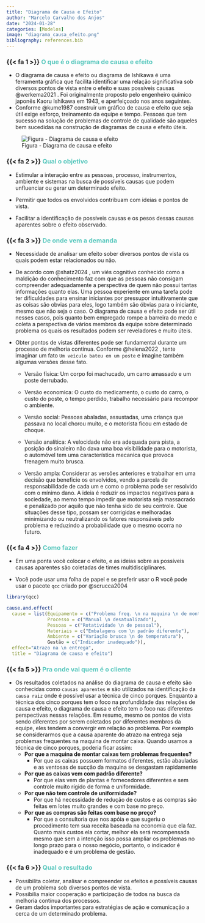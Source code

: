 ```yaml
---
title: "Diagrama de Causa e Efeito"
author: "Marcelo Carvalho dos Anjos"
date: "2024-01-28"
categories: [Modelos]
image: "diagrama_causa_efeito.png"
bibliography: references.bib
---
```


### {{< fa 1 >}} [**O que é o diagrama de causa e efeito**]{style="color: #5AC8BE ;"}

-   O diagrama de causa e efeito ou diagrama de Ishikawa é uma ferramenta gráfica que facilita identificar uma relação significativa sob diversos pontos de vista entre o efeito e suas possíveis causas @werkema2021 . Foi originalmente proposto pelo engenheiro químico japonês Kaoru Ishikawa em 1943, e aperfeiçoado nos anos seguintes.
-   Conforme @kume1987 construir um gráfico de causa e efeito que seja útil exige esforço, treinamento da equipe e tempo. Pessoas que tem sucesso na solução de problemas de controle de qualidade são aqueles bem sucedidas na construção de diagramas de causa e efeito úteis.

![Figura - Diagrama de causa e efeito](diagrama_causa_efeito.png)

### {{< fa 2 >}} [**Qual o objetivo**]{style="color: #5AC8BE ;"}

-   Estimular a interação entre as pessoas, processo, instrumentos, ambiente e sistemas na busca de possíveis causas que podem unfluenciar ou gerar um determinado efeito.

-   Permitir que todos os envolvidos contribuam com ideias e pontos de vista.

-   Facilitar a identificação de possíveis causas e os pesos dessas causas aparentes sobre o efeito observado.

### {{< fa 3 >}} [**De onde vem a demanda**]{style="color: #5AC8BE ;"}

-   Necessidade de analisar um efeito sober diversos pontos de vista os quais podem estar relacionados ou não.

-   De acordo com @shatz2024 , um viés cognitivo conhecido como a maldição do conhecimento faz com que as pessoas não consigam compreender adequadamente a perspectiva de quem não possui tantas informações quanto elas. Uma pessoa experiente em uma tarefa pode ter dificuldades para ensinar iniciantes por pressupor intuitivamente que as coisas são obvias para eles, logo também são óbvias para o iniciante, mesmo que não seja o caso. O diagrama de causa e efeito pode ser útil nesses casos, pois quanto bem empregado rompe a barreira do medo e coleta a perspectiva de vários membros da equipe sobre determinado problema os quais os resultados podem ser reveladores e muito úteis.

-   Obter pontos de vistas diferentes pode ser fundamental durante um processo de melhoria contínua. Conforme @helena2022 , tente imaginar um fato `Um veículo bateu em um poste` e imagine também algumas versões desse fato.

    -   Versão física: Um corpo foi machucado, um carro amassado e um poste derrubado.

    -   Versão economica: O custo do medicamento, o custo do carro, o custo do poste, o tempo perdido, trabalho necessário para recompor o ambiente.

    -   Versão social: Pessoas abaladas, assustadas, uma criança que passava no local chorou muito, e o motorista ficou em estado de choque.

    -   Versão analítica: A velocidade não era adequada para pista, a posição do sinaleiro não dava uma boa visibilidade para o motorista, o automóvel tem uma característica mecanica que provoca frenagem muito brusca.

    -   Versão ampla: Considerar as versões anteriores e trabalhar em uma decisão que beneficie os envolvidos, vendo a parcela de responsabilidade de cada um e como o problema pode ser resolvido com o mínimo dano. A ideia é reduzir os impactos negativos para a sociedade, ao memo tempo impedir que motorista seja massacrado e penalizado por aquilo que não tenha sido de seu controle. Que situações desse tipo, possam ser corrigidas e melhoradas minimizando ou neutralizando os fatores responsáveis pelo problema e reduzindo a probabilidade que o mesmo ocorra no futuro.

### {{< fa 4 >}} [**Como fazer**]{style="color: #5AC8BE ;"}

-   Em uma ponta você colocar o efeito, e as ideias sobre as possíveis causas aparentes são coletadas de times multidisciplinares.

-   Você pode usar uma folha de papel e se preferir usar o R você pode usar o pacote `qcc` criado por @scrucca2004

```r

library(qcc)

cause.and.effect(
  cause = list(Equipamento = c("Problema freq. \n na maquina \n de montar caixas"),
               Processo = c("Manual \n desatualizado"),
               Pessoas = c("Rotatividade \n de pessoal"),
               Materiais = c("Embalagens com \n padrão diferente"),
               Ambiente = c("Variação brusca \n de temperatura"),
               Gestão = c("Indicador inadequado")),
  effect="Atrazo na \n entrega",
  title = "Diagrama de causa e efeito")


```

### {{< fa 5 >}} [**Pra onde vai quem é o cliente**]{style="color: #5AC8BE ;"}

-   Os resultados coletados na análise do diagrama de causa e efeito são conhecidas como `causas aparentes` e são utilizados na identificação da `causa raiz` onde é possível usar a técnica de cinco porques. Enquanto a técnica dos cinco porques tem o foco na profundidade das relações de causa e efeito, o diagrama de causa e efeito tem o foco nas diferentes perspectivas nessas relações. Em resumo, mesmo os pontos de vista sendo diferentes por serem coletados por diferentes membros da equipe, eles tendem a convergir em relação ao problema. Por exemplo se considerarmos que a causa aparente do atrazo na entrega seja problemas frequentes na maquina de montar caixa. Quando usamos a técnica de cinco porques, poderia ficar assim:
    -   **Por que a maquina de montar caixas tem problemas frequentes?**
        -   Por que as caixas possuem formatos diferentes, estão abauladas e as ventosas de sucção da maquina se desgastam rapidamente
    -   **Por que as caixas vem com padrão diferente?**
        -   Por que elas vem de plantas e fornecedores diferentes e sem controle muito rígido de forma e uniformidade.
    -   **Por que não tem controle de uniformidade?**
        -   Por que há necessidade de redução de custos e as compras são feitas em lotes muito grandes e com base no preço.
    -   **Por que as compras são feitas com base no preço?**
        -   Por que a consultoria que nos apóia e que sugeriu o procedimento tem sua receita baseada na economia que ela faz. Quanto mais custos ela cortar, melhor ela será recompensada mesmo que sem a intenção isso possa ampliar os problemas no longo prazo para o nosso negócio, portanto, o indicador é inadequado e é um problema de gestão.

### {{< fa 6 >}} [**Qual o resultado**]{style="color: #5AC8BE ;"}

-   Possibilita coletar, analisar e compreender os efeitos e possíveis causas de um problema sob diversos pontos de vista.
-   Possibilia maior cooperação e participação de todos na busca da melhoria contínua dos processos.
-   Geram dados importantes para estratégias de ação e comunicação a cerca de um determinado problema.
